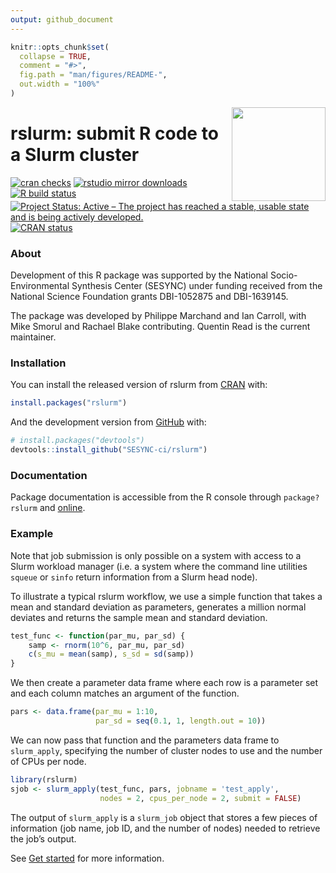 ```yaml
---
output: github_document
---
```


<!-- README.md is generated from README.Rmd. Please edit that file -->

```r
knitr::opts_chunk$set(
  collapse = TRUE,
  comment = "#>",
  fig.path = "man/figures/README-",
  out.width = "100%"
)
```

<img src="logo_slurm.png" align="right" width=150px>  

# rslurm: submit R code to a Slurm cluster

<!-- badges: start -->
[![cran checks](https://cranchecks.info/badges/worst/rslurm)](https://CRAN.R-project.org/web/checks/check_results_rslurm.html)
[![rstudio mirror downloads](https://cranlogs.r-pkg.org/badges/rslurm)](https://CRAN.R-project.org/package=rslurm)
[![R build status](https://github.com/SESYNC-ci/rslurm/workflows/R-CMD-check/badge.svg)](https://github.com/SESYNC-ci/rslurm/actions)
[![Project Status: Active – The project has reached a stable, usable state and is being actively developed.](https://www.repostatus.org/badges/latest/active.svg)](https://www.repostatus.org/#active)
[![CRAN status](https://www.r-pkg.org/badges/version/rslurm)](https://CRAN.R-project.org/package=rslurm)
<!-- badges: end -->

### About

Development of this R package was supported by the National Socio-Environmental Synthesis Center (SESYNC) under funding received from the National Science Foundation grants DBI-1052875 and DBI-1639145.

The package was developed by Philippe Marchand and Ian Carroll, with Mike Smorul and Rachael Blake contributing. Quentin Read is the current maintainer.


### Installation

You can install the released version of rslurm from [CRAN](https://CRAN.R-project.org) with:

``` r
install.packages("rslurm")
```

And the development version from [GitHub](https://github.com/SESYNC-ci/rslurm) with:

``` r
# install.packages("devtools")
devtools::install_github("SESYNC-ci/rslurm")
```

### Documentation

Package documentation is accessible from the R console through `package?rslurm`
and [online](https://cran.r-project.org/package=rslurm).

### Example

Note that job submission is only possible on a system with access to a Slurm workload manager
(i.e. a system where the command line utilities `squeue` or `sinfo` return
information from a Slurm head node).

To illustrate a typical rslurm workflow, we use a simple function that takes
a mean and standard deviation as parameters, generates a million normal deviates
and returns the sample mean and standard deviation.

```r
test_func <- function(par_mu, par_sd) {
    samp <- rnorm(10^6, par_mu, par_sd)
    c(s_mu = mean(samp), s_sd = sd(samp))
}
```

We then create a parameter data frame where each row is a parameter set and each
column matches an argument of the function.

```r
pars <- data.frame(par_mu = 1:10,
                   par_sd = seq(0.1, 1, length.out = 10))
```

We can now pass that function and the parameters data frame to `slurm_apply`,
specifying the number of cluster nodes to use and the number of CPUs per node.

```r
library(rslurm)
sjob <- slurm_apply(test_func, pars, jobname = 'test_apply',
                    nodes = 2, cpus_per_node = 2, submit = FALSE)
```

The output of `slurm_apply` is a `slurm_job` object that stores a few pieces of 
information (job name, job ID, and the number of nodes) needed to retrieve the
job's output.

See [Get started](http://cyberhelp.sesync.org/rslurm/articles/rslurm.html) for more information.  
